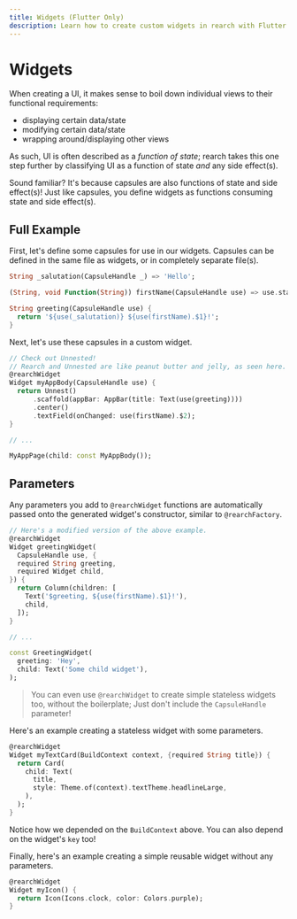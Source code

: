 ```yaml
---
title: Widgets (Flutter Only)
description: Learn how to create custom widgets in rearch with Flutter.
---
```


# Widgets
When creating a UI, it makes sense to boil down individual views to their functional requirements:
- displaying certain data/state
- modifying certain data/state
- wrapping around/displaying other views

As such, UI is often described as a *function of state*;
rearch takes this one step further by classifying UI as a
function of state *and* any side effect(s).

Sound familiar? It's because capsules are also functions of state and side effect(s)!
Just like capsules, you define widgets as functions consuming state and side effect(s).


## Full Example
First, let's define some capsules for use in our widgets.
Capsules can be defined in the same file as widgets, or in completely separate file(s).
```dart title="Defining some capsules"
String _salutation(CapsuleHandle _) => 'Hello';

(String, void Function(String)) firstName(CapsuleHandle use) => use.state('Alice');

String greeting(CapsuleHandle use) {
  return '${use(_salutation)} ${use(firstName).$1}!';
} 
```

Next, let's use these capsules in a custom widget.
```dart title="Defining a custom widget"
// Check out Unnested!
// Rearch and Unnested are like peanut butter and jelly, as seen here.
@rearchWidget
Widget myAppBody(CapsuleHandle use) {
  return Unnest()
      .scaffold(appBar: AppBar(title: Text(use(greeting))))
      .center()
      .textField(onChanged: use(firstName).$2);
}

// ...

MyAppPage(child: const MyAppBody());
```


## Parameters
Any parameters you add to `@rearchWidget` functions
are automatically passed onto the generated widget's constructor, similar to `@rearchFactory`.
```dart title="Passing custom parameters to a stateful widget"
// Here's a modified version of the above example.
@rearchWidget
Widget greetingWidget(
  CapsuleHandle use, {
  required String greeting,
  required Widget child,
}) {
  return Column(children: [
    Text('$greeting, ${use(firstName).$1}!'),
    child,
  ]);
}

// ...

const GreetingWidget(
  greeting: 'Hey',
  child: Text('Some child widget'),
);
```

> You can even use `@rearchWidget` to create simple stateless widgets too, without the boilerplate;
Just don't include the `CapsuleHandle` parameter!

Here's an example creating a stateless widget with some parameters.
```dart title="Stateless widget with parameters"
@rearchWidget
Widget myTextCard(BuildContext context, {required String title}) {
  return Card(
    child: Text(
      title,
      style: Theme.of(context).textTheme.headlineLarge,
    ),
  );
}
```

<Info>Notice how we depended on the `BuildContext` above. You can also depend on the widget's `key` too!</Info>

Finally, here's an example creating a simple reusable widget without any parameters.
```dart title="Stateless widget without parameters"
@rearchWidget
Widget myIcon() {
  return Icon(Icons.clock, color: Colors.purple);
}
```

